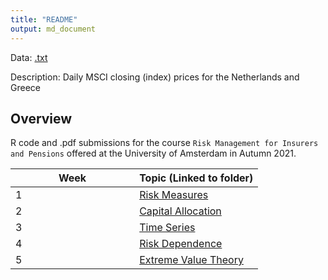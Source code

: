 ```yaml
---
title: "README"
output: md_document
---
```


Data: [.txt](https://github.com/phase-plane/rip/blob/040281e4d1302985136e6ff810f1273308a6a6cd/Risk%20Measures/RMIP%20Data%20Tutorial.txt)  \

Description: Daily MSCI closing (index) prices for the Netherlands and Greece

## Overview

R code and .pdf submissions for the course `Risk Management for Insurers and Pensions` offered at the University of Amsterdam in Autumn 2021.

Week | Topic (Linked to folder)
--- | ---
1 | [Risk Measures](https://github.com/phase-plane/rip/tree/master/Risk%20Measures)
2 | [Capital Allocation](https://github.com/phase-plane/rip/tree/master/Capital%20Allocation)
3 | [Time Series](https://github.com/phase-plane/rip/tree/master/Time%20Series)
4 | [Risk Dependence](https://github.com/phase-plane/rip/tree/master/Risk%20Dependence)
5 | [Extreme Value Theory](https://github.com/phase-plane/rip/tree/master/Extreme%20Value%20Theory)